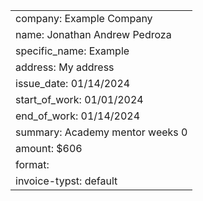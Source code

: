 ---
company: Example Company
name: Jonathan Andrew Pedroza
specific_name: Example
address: My address
issue_date: 01/14/2024
start_of_work: 01/01/2024
end_of_work: 01/14/2024
summary: Academy mentor weeks 0
amount: $606
format:
  invoice-typst: default
---